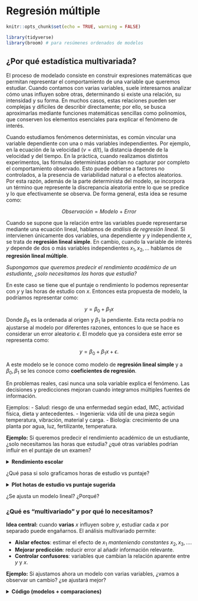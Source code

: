 # Regresión múltiple

```r
knitr::opts_chunk$set(echo = TRUE, warning = FALSE)
```

```r
library(tidyverse)
library(broom) # para resúmenes ordenados de modelos
```

## ¿Por qué estadística multivariada?

El proceso de modelado consiste en construir expresiones matemáticas que permitan representar el comportamiento de una variable que queremos estudiar. Cuando contamos con varias variables, suele interesarnos analizar cómo unas influyen sobre otras, determinando si existe una relación, su intensidad y su forma. En muchos casos, estas relaciones pueden ser complejas y difíciles de describir directamente; por ello, se busca aproximarlas mediante funciones matemáticas sencillas como polinomios, que conserven los elementos esenciales para explicar el fenómeno de interés.

Cuando estudiamos fenómenos deterministas, es común vincular una variable dependiente con una o más variables independientes. Por ejemplo, en la ecuación de la velocidad ($v=d/t$), la distancia depende de la velocidad y del tiempo. En la práctica, cuando realizamos distintos experimentos, las fórmulas deterministas podrían no capturar por completo el comportamiento observado. Esto puede deberse a factores no controlados, a la presencia de variabilidad natural o a efectos aleatorios. Por esta razón, además de la parte determinista del modelo, se incorpora un término que represente la discrepancia aleatoria entre lo que se predice y lo que efectivamente se observa. De forma general, esta idea se resume como:

$$Observación = Modelo \ + \ Error$$

Cuando se supone que la relación entre las variables puede representarse mediante una ecuación lineal, hablamos de *análisis de regresión lineal*. Si intervienen únicamente dos variables, una dependiente $y$ y independiente $x$, se trata de **regresión lineal simple**. En cambio, cuando la variable de interés $y$ depende de dos o más variables independientes $x_1,x_2, ...$ hablamos de **regresión lineal múltiple**. 


*Supongamos que queremos predecir el rendimiento académico de un estudiante, ¿solo necesitamos las horas que estudia?*

En este caso se tiene que el puntaje o rendimiento lo podemos representar con $y$ y las horas de estudio con $x$. Entonces esta propuesta de modelo, la podríamos representar como:

$$y=\beta_0+\beta_1x$$
Donde $\beta_0$ es la ordenada al origen y $\beta_1$ la pendiente. Esta recta podría no ajustarse al modelo por diferentes razones, entonces lo que se hace es considerar un error aleatorio $\epsilon$. El modelo que ya considera este error se representa como:

$$y=\beta_0+\beta_1x+\epsilon.$$

A este modelo se le conoce como modelo de **regresión lineal simple** y a $\beta_0,\beta_1$ se les conoce como **coeficientes de regresión**.

En problemas reales, casi nunca una sola variable explica el fenómeno. Las decisiones y predicciones mejoran cuando integramos múltiples fuentes de información.

Ejemplos:
- Salud: riesgo de una enfermedad según edad, IMC, actividad física, dieta y antecedentes.
- Ingeniería: vida útil de una pieza según temperatura, vibración, material y carga.
- Biología: crecimiento de una planta por agua, luz, fertilizante, temperatura.


**Ejemplo:** Si queremos predecir el rendimiento académico de un estudiante, ¿solo necesitamos las horas que estudia? ¿qué otras variables podrían influir en el puntaje de un examen?

<details> <summary><b> Rendimiento escolar </b></summary>
```r
set.seed(123)
n <- 10
data_intro <- tibble(
  estudiante = paste0("E", 1:n),
  horas_estudio = c(2,3,4,5,1,3,2,4,5,6),
  horas_sueno  = c(7,8,6,7,5,8,7,6,9,7),
  asistencia   = c(0.9,0.95,0.8,0.85,0.7,0.9,0.8,0.9,1,0.95),
  puntaje      = c(65,70,68,80,60,75,65,78,88,85)
)
data_intro
```
</details>


¿Qué pasa si solo graficamos horas de estudio vs puntaje?

<details> <summary><b> Plot hotas de estudio vs puntaje sugerida</b></summary>
```r
library(ggplot2)
ggplot(data_intro, aes(horas_estudio, puntaje)) +
  geom_point(size=3) +
  geom_smooth(method="lm", se=FALSE) +
  labs(title="¿Solo horas de estudio explican el puntaje?")
```

</details>


¿Se ajusta un modelo lineal? ¿Porqué?


### ¿Qué es “multivariado” y por qué lo necesitamos?


**Idea central:** cuando **varias** $x$ influyen sobre $y$, estudiar cada $x$ por separado puede engañarnos. El análisis multivariado permite:

- **Aislar efectos**: estimar el efecto de $x_1$ *manteniendo constantes* $x_2,x_3,...$.
- **Mejorar predicción**: reducir error al añadir información relevante.
- **Controlar confusores**: variables que cambian la relación aparente entre $y$ y $x$.


**Ejemplo:** Si ajustamos ahora un modelo con varias variables, ¿vamos a observar un cambio? ¿se ajustará mejor?

<details>
<summary><b>Código (modelos + comparaciones)</b></summary>

```r
# Modelo simple
m1 <- lm(puntaje ~ horas_estudio, data = data_intro)

# Modelo múltiple
m2 <- lm(puntaje ~ horas_estudio + horas_sueno + asistencia, data = data_intro)

# Medidas clave
R2_m1  <- glance(m1)$r.squared
R2_m2  <- glance(m2)$r.squared

print(paste("El R2 del modelo simple:", R2_m1))
print(paste("El R2 del modelo multiple:", R2_m2))

#R2adj_m1 <- glance(m1)$adj.r.squared
#R2adj _m2 <- glance(m2)$adj.r.squared
```


- ¿Aumentó $R^2$ al incluir más variables? ¿Por qué tiende a subir?
- ¿Qué cambia en la interpretación de horas_estudio al controlar por horas_sueno y asistencia?
- ¿Puede un predictor ser importante en bivariado y no en multivariado (o viceversa)?


## Regresión múltiple



### Modelo y estimación

Los modelos en regresión lineal múltiple están dados por la siguiente forma, donde $y$ depende de $p$ variables predictoras:

$$y_i=\beta_0+\beta_1x_{i1}+\beta_2x_{i2} + \beta_px_{ip}+\epsilon_i.$$

Se suele asumir que los errores $\epsilon_i$ son i.i.d. con distribución normal de media 0 y varianza $\sigma^2$ desconocida. Los coeficientes $\beta_i$ son constantes desconocidas y son los parámetros del modelo. Cada $\beta_j$ representa el cambio esperado en la respuesta $y$ por el cambio unitario en $x_i$ cuando todas las demás variables independientes $x_i(i\neq j)$ se mantienen constantes. 

```r
# Forma general
ajuste <- lm(y ~ x1 + x2 + ... + xp, data = datos)
# summary(ajuste)
```

Los coeficientes los podemos interpretar como sigue:

- **Intercepto ($\beta_0$)**: valor esperado de $y$ cuando todas las $x$=0.
- **Pendiente $\beta_j$**: efecto **parcial** de $x_j$ sobre $y$ manteniendo las demás constantes.



En los modelos de regreción lineal, solemos usar las siguientes medidas de bondad de ajuste:

- **$R^2$**: proporción de varianza de $y$ explicada.
- **$R^2$ ajustado**: penaliza por número de predictores (mejor para comparar modelos con distinto número de x).
- **RMSE ($\sigma$)**: error típico de predicción en unidades de $y$.

```r
comp <- dplyr::bind_rows(
  glance(m1) %>% mutate(modelo="simple"),
  glance(m2) %>% mutate(modelo="multiple")
) %>% select(modelo, r.squared, adj.r.squared)
comp
```

Para este modelo algunos de los supuestos se siguen del modelo de regresión lineal
simple y se agregan algunos que tienen que ver con la relación que pudiera existir entre
las variables regresoras.


- El modelo es lineal en los parámetros.  
  *Chequeo*: residuales vs ajustados sin patrón claro.
- El modelo está especificado correctamente.
- Covarianza cero entre variables regresoras y el error.
- Esperanza del error igual a cero.
- Homocedasticidad.
- No autocorrelación entre los errores.
- Los errores siguen una distribución normal.
- Mas observaciones que parámetros a estimar.
- Variación entre los valores de las variables regresoras.
- No colinealidad (multicolinealidad) entre las variables regresoras, es decir, no existe
una relación lineal entre $x_i$ y $x_j$ (es decir, las variables son linealmente independientes).

<details>
<summary><b>Supuestos</b></summary>

```r
# Modelo m2
par(mfrow=c(1,2))
plot(m2, which=1)  # Residuales vs ajustados
plot(m2, which=2)  # QQ-plot
```

</details>

---

**Ejercicio**: Supongamos que tenemos los siguientes datos: precio de vivienda según metros, habitaciones y distancia al centro.

<details>
<summary><b>Dataset</b></summary>

```r
set.seed(42)
n <- 14
casas <- tibble::tibble(
  precio = c(200,220,250,275,300,180,210,260,280,320,190,240,230,305),
  metros = c(80,90,100,110,120,70,85,105,115,130,75,95,92,125),
  habitaciones = c(2,3,3,4,4,2,3,3,4,5,2,3,3,4),
  distancia_centro = c(5,4,6,3,2,8,6,3,2,1,7,5,4,2)
)
casas
```

</details>


1) Ajusta `precio ~ metros` (simple) y `precio ~ metros + habitaciones + distancia_centro` (múltiple).  
2) Compara $R^2$,  $R^2$ **ajustado** y **σ (RMSE)**.  
3) Interpreta el coeficiente de `distancia_centro`.  
4) Revisa QQ-plot y residuales vs ajustados. ¿Algún patrón?  

<details>
<summary><b>Solución</b></summary>

```r
m_s <- lm(precio ~ metros, data=casas)
m_m <- lm(precio ~ metros + habitaciones + distancia_centro, data=casas)

broom::glance(m_s)[,c("r.squared","adj.r.squared")]
broom::glance(m_m)[,c("r.squared","adj.r.squared")]
broom::tidy(m_m)

par(mfrow=c(1,2))
plot(m_m, which=1)
plot(m_m, which=2)
```

</details>


## Estimación de parámetros


**Ejemplo (Montgomery, 2002):** : Un embotellador de bebidas gaseosas analiza las rutas de servicio de las máquinas expendedoras en su sistema de distribución. Le interesa predecir el tiempo necesario para que el representante de ruta atienda las máquinas expendedoras en una tienda. 

Esta actividad de servicio consiste en abastecer la máquina con productos embotellados, y algo de mantenimiento o limpieza. El ingeniero industrial responsable del estudio ha sugerido que las dos variables más importantes que afectan el tiempo de entrega \(y\) son la cantidad de cajas de producto abastecido, \(x_1\), y la distancia caminada por el representante, \(x_2\). 

El ingeniero ha reunido 25 observaciones de tiempo de entrega que se ven en la tabla siguiente. Se ajustará el modelo de regresión lineal multiple siguiente:

\[
y = \beta_0 + \beta_1 x_1 + \beta_2 x_2 +  \varepsilon
\]

*Archivo: `refrescos.csv`*.

<details>
<summary><b>Base de datos</b></summary>
```r
# 
datos <- data.frame(
  Observacion = 1:25,
  y = c(16.68, 11.50, 12.03, 14.88, 13.75,
        18.11, 8.00, 17.83, 79.24, 21.50,
        40.33, 21.00, 13.50, 19.75, 24.00,
        29.00, 15.35, 19.00, 9.50, 35.10,
        17.90, 52.32, 18.75, 19.83, 10.75),
  x1 = c(7, 3, 3, 4, 6,
         7, 2, 7, 30, 5,
         16, 10, 4, 6, 9,
         10, 6, 7, 3, 17,
         10, 26, 9, 8, 4),
  x2 = c(560, 220, 340, 80, 150,
         330, 110, 210, 1460, 605,
         688, 215, 255, 462, 448,
         776, 200, 132, 36, 770,
         140, 810, 450, 635, 150)
)

datos
```
</details>


Veamos un gráfico de dispersión de los datos. ¿Qué observamos?

```r
pairs(datos[-1])
```


1) Estimar $\beta$

Primero, vamos a crear la matriz $X$ y el vector $y$.

<details>
<summary><b>Matrices</b></summary>
```r
# Columna de 1 para el intercepto
idv <- rep(1, nrow(datos))
# Creamos matriz X
X <- matrix(c(idv,datos$x1,datos$x2),nrow=25,ncol=3)
# Creamos el vector y
y <- matrix(datos$y, nrow = 25, ncol = 1)
```
</details>

Ya sabemos que nuestro estimador está dado por 

\[
\hat{\beta} = (X'X)^{-1}X'y
\]

Entonces podemos encontrar el estimador.

<details>
<summary><b>Estimador beta</b></summary>
```r
beta <- solve(t(X) %*% X) %*% t(X) %*% y
beta
```
</details>

Entonces el ajuste por el método de mínimos cuadrados, con los coeficientes de regresión que encontramos está dado por:

$\hat{y} =$ `r beta[1]` $+$ `r beta[2]` $x_1$ $+$ `r beta[2]` $x_2$


Esto lo podemos hacer más rápido usando la función de `lm`. Construimos el modelo.

<details>
<summary><b>Modelo en R</b></summary>
```r
M1 <- lm(y ~ x1 + x2, datos)
M1 
```
</details>


¿Cómo accedemos a los valores del modelo?

<details>
<summary><b>Coeficientes</b></summary>
```r
beta_0 <- M1$coefficients[1]
beta_1 <- M1$coefficients[2]
beta_2 <- M1$coefficients[3]
```
</details>

Los valores son $\beta_0=$ `r beta_0`, $\beta_1=$ `r beta_1` y $\beta_2=$ `r beta_2`.


2) Estimación de la varianza del error $\sigma^2$

Ya tenemos que la suma de los cuadrados de los errores está dada por

\[ SSE = y'y - \hat{\beta}X'y\]

Sustituimos los valores que tenemos y obtemos el SSE.

<details>
<summary><b>SSE</b></summary>
```r
SSE <- t(y)%*% y - t(beta) %*% t(X) %*% y
SSE
```
</details>

Y de está forma, podemos encontrar el estimador de $\sigma^2$. 

<details>
<summary><b>Estimador</b></summary>
```r
varest <- SSE / (nrow(y) - nrow(beta))
varest
```
</details>

Directo con las funciones de R, podemos acceder a los parámetros que se guardaron en el modelo que ya calculamos.

<details>
<summary><b>Resumen del modelo</b></summary>
```r
summary(M1)
```
</details>

Algunos de los parámetros almacenados en el modelo nos permiten obtener también el resultado previo. 

<details>
<summary><b>Estimador</b></summary>
```r
sum(residuals(M1)^2) / df.residual(M1)
```
</details>


### Ejercicios

**Ejercicio 1:** Un analista hace un estudio químico y espera que el rendimiento de cierta sustancia se vea afectado por dos factores. Se realizan 17 experimentos cuyos datos se registran en el cuadro siguiente. Por experimentos similares, se sabe que los factores \(x_1\) y \(x_2\) no están relacionados; por ello, el analista decide utilizar un modelo de regresión lineal múltiple. Calcule el modelo de regresión y grafíquelo sobre las observaciones. 

*Archivo: est_quimico.csv*

<details>
<summary><b>Datos Ejercicio 1</b></summary>
```r
datos2 <- data.frame(
  Experimento = 1:17,
  x1 = c(41.9, 43.4, 43.9, 44.5, 47.3, 47.5, 47.9, 50.2, 52.8, 53.2, 56.7, 57.0, 63.5, 64.3, 71.1, 77.0, 77.8),
  x2 = c(29.1, 29.3, 29.5, 29.7, 29.9, 30.3, 30.5, 30.7, 30.8, 30.9, 31.5, 31.7, 31.9, 32.0, 32.1, 32.5, 32.9),
  y  = c(251.3, 251.3, 248.3, 267.5, 273.0, 276.5, 270.3, 274.9, 285.0, 290.0, 297.0, 302.5, 304.5, 309.3, 321.7, 330.7, 349.0)
)

datos2
```
</details>

**Ejercicio 2:** Repetir el ejemplo con los datos `datasets::trees` de R que proporciona mediciones
del diámetro, altura y volumen de madera en 31 cerezos negros talados.


**Ejercicio 3:** Subir a Github los dos ejercicios previos tanto con solución en R como en Python. Comparar las funciones. Ventajas y desventajas de ambas.


## Pruebas de Hipótesis

Cuando revisamos el `summary` del modelo, nos arroja si son significativas o no y a que nivel de significancia las variables que estamos considerando. Veamos el siguiente ejemplo.

### Prueba de la significancia de la regresión


**Ejemplo:** Con los datos del embotellador de bebidas gaseosas, se probará la significancia de la regresión.

<details>
<summary><b>Sumas de Cuadrados</b></summary>
```r
SCT <- t(y) %*% y -  sum(y)**2 / nrow(datos)
SCT

SCE <- t(beta) %*% t(X) %*% y - sum(y)**2 / nrow(datos)
SCE

SSE <- SCT - SCE
SSE
                                      
```
</details>

Para probar 

\[H_0 : \beta_1 = \beta_2=0\]

se calcula el estadístico:

<details>
<summary><b>Estadístico F</b></summary>
```r
F0 <- (SCE / (ncol(X) - 1)) / (SSE / (nrow(X) - (ncol(X) -1) - 1))
F0
```
</details>

Como el valor de $F_0$ es mayor que el valor tabulado de $F_{\alpha;p,n-p-1}=F_{0.05;2;22}=3.44$, se rechaza $H_0$. Lo cual implica qye el tiempo de entrega depende del volumen de entrega y/o de la distancia.


Ahora, usando los modelos que ya calculamos.

<details>
<summary><b>Sumas de cuadrados</b></summary>
```r
SCT.m<-sum((datos$y-mean(datos$y))^2)
SCT.m

SCE.m <-sum((M1$fitted-mean(datos$y))^2)
SCE.m

SSE.m <-sum(M1$residuals^2)
SSE.m
```
</details>


<details>
<summary><b>Grados de libertad</b></summary>
```r
n<-nrow(y)
n

GLT<- n-1
GLT


GLRes<- df.residual(M1)
GLRes

GLR<- GLT-GLRes
GLR
```
</details>

<details>
<summary><b>Cuadrados medios</b></summary>
```r
CMR <- SCE /GLR
CMR

CMRes <- SSE / GLRes
CMRes
```
</details>

<details>
<summary><b>Estadístico F_0</b></summary>
```r
F0 <- CMR/CMRes
F0
```
</details>

<details>
<summary><b>p-valor</b></summary>
```r
pv <- 1 - pf(F0, GLR,GLRes)
pv
```
</details>

<details>
<summary><b>Valor tabulado de F</b></summary>
```r
alpha <- 0.05; df1 <- 2; df2 <- 22
F_crit <- qf(1 - alpha, df1, df2)
F_crit
```
</details>


### Pruebas sobre coeficientes individuales de regresión


**Ejemplo:** Usando los datos del embotellador de bebidas gaseosas, se desea evaluar la importancia de la variable regresora *distancia* ($x_2$) dado que el regresor *cajas* ($x_1$) está en el modelo.

<details>
<summary><b>Estadístico t_0</b></summary>
```r
C22 <- solve(t(X) %*% X)[3,3]
C22

t0 <- beta_2 / sqrt(varest * C22)
t0

## t tabulado con confianza 95% y 22 grados de libertad
tt <- qt(p = 0.95 + 0.05/2, df = 22, lower.tail = TRUE)
tt
```
</details>


Usando el modelo que ya tenemos calculado `M1` podemos obtener estos mismos resultados de la siguiente forma.

<details>
<summary><b>Prueba sobre coeficientes</b></summary>
```r
summary(M1)
```
</details>

## Intervalos de confianza

### Intervalos de confianza en los coeficientes de regresión

**Ejemplo:** Usando los datos del embotellador de bebidas gaseosas, queremos calcular el intervalo de confianza del 95\% para $\beta_1$. Recordemos que el estimador puntual de $\beta_1$ es `r beta_1`.

<details>
<summary><b>Intervalo de confianza</b></summary>
```r
C11 <- solve(t(X) %*% X)[2,2]

izq <- beta_1 - tt * sqrt(varest*C11)
izq

der <- beta_1 + tt * sqrt(varest*C11)
der
```
</details>


### Intervalo de confianza de la respuesta media


**Ejemplo:** El embotellador de bebidas gaseosas quiere establecer un intervalo de confianza del 95\% para el tiempo medio de entrega para una tienda donde se requieren $x_1=8$ cajas y la distancia es de $x_2=275$ pies. 

Nuestro vector $X_0$ está dado por:
<details>
<summary><b>X0</b></summary>
```r
X0 <- matrix(c(1, 8, 275), nrow = 3)
X0
```
</details>


El valor ajustado en ese punto es:


<details>
<summary><b>Valor ajustado</b></summary>
```r
y0 <- t(X0) %*% beta
y0
```
</details>

La varianza de $\hat{y_0}$

<details>
<summary><b>Varianza</b></summary>
```r
var_y0 <- varest * t(X0) %*% solve(t(X) %*% X) %*% X0
var_y0
```
</details>

Entonces el intervalo de confianza en este punto es:

<details>
<summary><b>Intervalo de confianza</b></summary>
```r
l_izq <- y0 - tt * sqrt(var_y0) 
l_izq

l_der <- y0 + tt * sqrt(var_y0) 
l_der
```
</details>



**Ejemplo: ** Usaremos el conjunto de datos `data("marketing")` que contiene 200 observaciones de un experimento publicitario que evalúa el impacto de tres medios de anuncio en las ventas. Para cada observación se registran los presupuestos de publicidad (en miles de dólares) y las ventas obtenidas.
Variables:

- `youtube`: presupuesto invertido en anuncios de YouTube (miles de USD).
- `facebook`: presupuesto invertido en Facebook (miles de USD).
- `newspaper`: presupuesto invertido en prensa escrita (miles de USD).
- `sales`: ventas registradas (variable respuesta).

Cargamos los datos:

```r
library(datarium)
data("marketing")
```

Exploramos rápidamente la base para ver qué variables contiene y la dimensión:
```r
str(marketing)
#?marketing
```

Ajustamos un modelo lineal que incluya todas las variables, es decir, 

$sales=\beta_0+\beta_1 youtube+\beta_2 facebook+ \beta_3 newspaper+\epsilon$

<details>
<summary><b>Modelo marketing</b></summary>
```r
modelo1<-lm(sales~youtube+facebook+newspaper,data=marketing)
summary(modelo1)
```
</details>

¿Qué se puede decir sobre la significancia de la variable $newspaper$?

Veamos qué ocurre con el modelo al eliminar la variable $newspaper$

<details>
<summary><b>Modelo marketing 2</b></summary>
```r
modelo2<-lm(sales~facebook+youtube,data=marketing)
summary(modelo2)
``` 
</details>

Lo que sigue, es hacer pruebas de hipótesis tanto en las variables como en los coeficientes de regresión.




**Ejercicio 1:** Realizar las pruebas de hipótesis sobre la significancia de la regresión y sobre los coeficientes. Encontrar los intervalos de confianza respectivos del 95\%. 
Para una tienda con presupuestos:
$youtube = 150$, $facebook = 30$, $newspaper=20$ (en miles de USD):
(a) Calcula el intervalo de confianza del 95% para la media de ventas $\mathbb{E}(sales | X_0)$.
(b) Calcula el intervalo de predicción del 95% para una nueva observación de ventas.
(c) Comenta la diferencia entre ambos intervalos.
Subir respuesta y explicación de sus resultados a github. 


## Ejercicios 

**Ejercicio 1:** Para los datos de la Liga Nacional de Fútbol

a) Ajustar un modelo de regresión lineal múltiple que relacione la cantidad de juegos ganados con las yardas por aire del equipo ($x_2$), el porcentaje de jugadas por tierra ($x_7$) y las yardas por tierra del contrario ($x_8$).  

b) Formar la tabla de análisis de varianza y probar la significancia de la regresión.  

c) Calcular el estadístico *t* para probar las hipótesis $H_0 : \beta_2 = 0$, $H_0 : \beta_7 = 0$ y $H_0 : \beta_8 = 0$. ¿Qué conclusiones se pueden sacar acerca del papel de las variables $x_2$, $x_7$ y $x_8$ en el modelo?  

d) Calcular $R^2$ y $R^2_{adj}$ para este modelo.  

e) Trazar una gráfica de probabilidad normal de los residuales. ¿Parece haber algún problema con la hipótesis de normalidad?  

f) Trazar e interpretar una gráfica de los residuales en función de la respuesta predicha.  

g) Trazar las gráficas de los residuales en función de cada una de las variables regresoras. ¿Implican esas gráficas que se especificó en forma correcta el regresor?  

h) Calcular un intervalo de confianza de $95\%$ para $\beta_7$ y un intervalo de confianza de $95\%$ para la cantidad media de juegos ganados por un equipo cuando $x_2 = 2300$, $x_7 = 56$ y $x_8 = 2100$.  

i) Ajustar un modelo a esos datos, usando solo $x_7$ y $x_8$ como regresores y probar la significancia de la regresión.  

j) Calcular $R^2$ y $R^2_{adj}$. Compararlos con los resultados del modelo anterior.  

k) Calcular un intervalo de confianza de $95\%$ para $\beta_7$. También, un intervalo de confianza de $95\%$ para la cantidad media de juegos ganados por un equipo cuando $x_7 = 56$ y $x_8 = 2100$. Comparar las longitudes de esos intervalos de confianza con las longitudes de los correspondientes al modelo anterior.  

l) ¿Qué conclusiones se pueden sacar de este problema, acerca de las consecuencias de omitir un regresor importante de un modelo?  


**Ejericio 2:** Véase los datos de rendimiento de gasolina.

a) Ajustar un modelo de regresión lineal múltiple que relacione el rendimiento de la gasolina *y*, en millas por galón, la cilindrada del motor ($x_1$) y la cantidad de gargantas del carburador ($x_6$).  

b) Formar la tabla de análisis de varianza y probar la significancia de la regresión.  

c) Calcular $R^2$ y $R^2_{adj}$ para este modelo. Compararlas con las $R^2$ y $R^2_{adj}$ Ajustado para el modelo de regresión lineal simple, que relaciona las millas con la cilindrada.  

d) Determinar un intervalo de confianza para $\beta_1$.  

e) Determinar un intervalo de confianza de $95\%$ para el rendimiento promedio de la gasolina, cuando $x_1 = 225 pulg^3$ y $x_6 = 2$ gargantas.  

f) Determinar un intervalo de predicción de $95\%$ para una nueva observación de rendimiento de gasolina, cuando $x_1 = 225 pulg^3$ y $x_6 = 2$ gargantas.  

g) Considerar el modelo de regresión lineal simple, que relaciona las millas con la cilindrada. Construir un intervalo de confianza de $95\%$ para el rendimiento promedio de la gasolina y un intervalo de predicción para el rendimiento, cuando $x_1 = 225 pulg^3$. Comparar las longitudes de estos intervalos con los intervalos obtenidos en los dos incisos anteriores. ¿Tiene ventajas agregar $x_6$ al modelo?  

h) Trazar una gráfica de probabilidad normal de los residuales. ¿Parece haber algún problema con la hipótesis de normalidad?  

i) Trazar e interpretar una gráfica de los residuales en función de la respuesta predicha.  

j) Trazar las gráficas de los residuales en función de cada una de las variables regresoras. ¿Implican esas gráficas que se especificó en forma correcta el regresor?  




